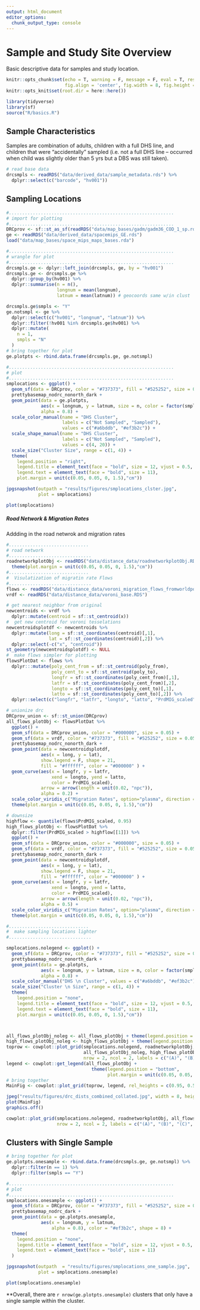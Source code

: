 ```yaml
---
output: html_document
editor_options: 
  chunk_output_type: console
---
```


# Sample and Study Site Overview 
Basic descriptive data for samples and study location. 
```r
knitr::opts_chunk$set(echo = T, warning = F, message = F, eval = T, results = 'hide',
                      fig.align = 'center', fig.width = 8, fig.height = 8)
knitr::opts_knit$set(root.dir = here::here())
```
```r
library(tidyverse)
library(sf)
source("R/basics.R")
```

## Sample Characteristics
Samples are combination of adults, children with a full DHS line, and children that were "accidentally" sampled (i.e. not a full DHS line -- occurred when child was slightly older than 5 yrs but a DBS was still taken). 
```r
# read base data
drcsmpls <- readRDS("data/derived_data/sample_metadata.rds") %>% 
  dplyr::select(c("barcode", "hv001"))

```

## Sampling Locations
```r
#..............................................................
# import for plotting
#..............................................................
DRCprov <- sf::st_as_sf(readRDS("data/map_bases/gadm/gadm36_COD_1_sp.rds"))
ge <- readRDS("data/derived_data/spacemips_GE.rds")
load("data/map_bases/space_mips_maps_bases.rda")

#..............................................................
# wrangle for plot
#..............................................................
drcsmpls.ge <- dplyr::left_join(drcsmpls, ge, by = "hv001")
drcsmpls.ge <- drcsmpls.ge %>% 
  dplyr::group_by(hv001) %>% 
  dplyr::summarise(n = n(),
                   longnum = mean(longnum),
                   latnum = mean(latnum)) # geocoords same w/in clust

drcsmpls.ge$smpls <- "Y"
ge.notsmpl <- ge %>% 
  dplyr::select(c("hv001", "longnum", "latnum")) %>% 
  dplyr::filter(!hv001 %in% drcsmpls.ge$hv001) %>% 
  dplyr::mutate(
    n = 1, 
    smpls = "N"
  )
# bring together for plot
ge.plotpts <- rbind.data.frame(drcsmpls.ge, ge.notsmpl)

#..............................................................
# plot
#..............................................................
smplocations <- ggplot() +
  geom_sf(data = DRCprov, color = "#737373", fill = "#525252", size = 0.05) +
  prettybasemap_nodrc_nonorth_dark +
  geom_point(data = ge.plotpts, 
             aes(x = longnum, y = latnum, size = n, color = factor(smpls), shape = factor(smpls)), 
             alpha = 0.8) +
  scale_color_manual(name = "DHS Cluster", 
                     labels = c("Not Sampled", "Sampled"),
                     values = c("#a6bddb", "#ef3b2c")) +
  scale_shape_manual(name = "DHS Cluster", 
                     labels = c("Not Sampled", "Sampled"),
                     values = c(4, 20)) +
  scale_size("Cluster Size", range = c(1, 4)) +
  theme(
    legend.position = "right",
    legend.title = element_text(face = "bold", size = 12, vjust = 0.5, hjust = 0),
    legend.text = element_text(face = "bold", size = 11),
    plot.margin = unit(c(0.05, 0.05, 0, 1.5),"cm"))

jpgsnapshot(outpath = "results/figures/smplocations_clster.jpg",
            plot = smplocations)
```
```r
plot(smplocations)
```
##### Road Network & Migration Rates
Addding in the road netwrok and migration rates
```r
#.............................. 
# road network
#............................... 
roadnetworkplotObj <- readRDS("data/distance_data/roadnetworkplotObj.RDS") +
  theme(plot.margin = unit(c(0.05, 0.05, 0, 1.5),"cm"))
#.............................. 
#  Visulatization of migratin rate Flows
#............................... 
flows <- readRDS("data/distance_data/voroni_migration_flows_fromworldpop.RDS")
vrdf <- readRDS("data/distance_data/voroni_base.RDS")

# get nearest neighbor from original
newcentroids <- vrdf %>%
  dplyr::mutate(centroid = sf::st_centroid(x))
#  get new centroid for voroni tesselations
newcentroidsplotdf <- newcentroids %>%
  dplyr::mutate(long = sf::st_coordinates(centroid)[,1],
                lat = sf::st_coordinates(centroid)[,2]) %>%
  dplyr::select(-c("x", "centroid"))
st_geometry(newcentroidsplotdf) <- NULL
#  make flows simpler for plotting
flowsPlotDat <- flows %>%
  dplyr:::mutate(poly_cent_from = sf::st_centroid(poly_from),
                 poly_cent_to = sf::st_centroid(poly_to),
                 longfr = sf::st_coordinates(poly_cent_from)[,1],
                 latfr = sf::st_coordinates(poly_cent_from)[,2],
                 longto = sf::st_coordinates(poly_cent_to)[,1],
                 latto = sf::st_coordinates(poly_cent_to)[,2]) %>% 
  dplyr::select(c("longfr", "latfr", "longto", "latto", "PrdMIG_scaled"))

# unionize drc
DRCprov_union <- sf::st_union(DRCprov)
all_flows_plotObj <- flowsPlotDat %>%
  ggplot() +
  geom_sf(data = DRCprov_union, color = "#000000", size = 0.05) +
  geom_sf(data = vrdf, color = "#737373", fill = "#525252", size = 0.05) +
  prettybasemap_nodrc_nonorth_dark +
  geom_point(data = newcentroidsplotdf,
             aes(x = long, y = lat),
             show.legend = F, shape = 21,
             fill = "#ffffff", color = "#000000" ) +
  geom_curve(aes(x = longfr, y = latfr,
                 xend = longto, yend = latto,
                 color = PrdMIG_scaled),
             arrow = arrow(length = unit(0.02, "npc")),
             alpha = 0.2) +
  scale_color_viridis_c("Migration Rates", option="plasma", direction = 1) +
  theme(plot.margin = unit(c(0.05, 0.05, 0, 1.5),"cm"))

# downsize
highflow <- quantile(flows$PrdMIG_scaled, 0.95)
high_flows_plotObj <- flowsPlotDat %>% 
  dplyr::filter(PrdMIG_scaled > highflow[[1]]) %>%
  ggplot() +
  geom_sf(data = DRCprov_union, color = "#000000", size = 0.05) +
  geom_sf(data = vrdf, color = "#737373", fill = "#525252", size = 0.05) +
  prettybasemap_nodrc_nonorth_dark +
  geom_point(data = newcentroidsplotdf,
             aes(x = long, y = lat),
             show.legend = F, shape = 21,
             fill = "#ffffff", color = "#000000" ) +
  geom_curve(aes(x = longfr, y = latfr,
                 xend = longto, yend = latto,
                 color = PrdMIG_scaled),
             arrow = arrow(length = unit(0.02, "npc")),
             alpha = 0.5) +
  scale_color_viridis_c("Migration Rates", option="plasma", direction = 1) +
  theme(plot.margin = unit(c(0.05, 0.05, 0, 1.5),"cm"))

#.............................. 
#  make sampling locations lighter
#............................... 

smplocations.nolegend <- ggplot() +
  geom_sf(data = DRCprov, color = "#737373", fill = "#525252", size = 0.05) +
  prettybasemap_nodrc_nonorth_dark +
  geom_point(data = ge.plotpts, 
             aes(x = longnum, y = latnum, size = n, color = factor(smpls), shape = factor(smpls)), 
             alpha = 0.8) +
  scale_color_manual("DHS \n Cluster", values = c("#a6bddb", "#ef3b2c")) +
  scale_size("Cluster \n Size", range = c(1, 4)) +
  theme(
    legend.position = "none",
    legend.title = element_text(face = "bold", size = 12, vjust = 0.5, hjust = 0.5),
    legend.text = element_text(face = "bold", size = 11),
    plot.margin = unit(c(0.05, 0.05, 0, 1.5),"cm"))



all_flows_plotObj_noleg <- all_flows_plotObj + theme(legend.position = "none")
high_flows_plotObj_noleg <- high_flows_plotObj + theme(legend.position = "none")
toprow <- cowplot::plot_grid(smplocations.nolegend, roadnetworkplotObj, 
                             all_flows_plotObj_noleg, high_flows_plotObj_noleg,
                             nrow = 2, ncol = 2, labels = c("(A)", "(B)", "(C)", "(D)"))
legend <- cowplot::get_legend(all_flows_plotObj +
                                theme(legend.position = "bottom",
                                      plot.margin = unit(c(0.05, 0.05, 0.05, 0.05),"cm")))
# bring together
MainFig <- cowplot::plot_grid(toprow, legend, rel_heights = c(0.95, 0.5), ncol = 1)

jpeg("results/figures/drc_dists_combined_collated.jpg", width = 8, height = 11, units = "in", res = 500)
plot(MainFig)
graphics.off()

```
```r
cowplot::plot_grid(smplocations.nolegend, roadnetworkplotObj, all_flows_plotObj, high_flows_plotObj,
                   nrow = 2, ncol = 2, labels = c("(A)", "(B)", "(C)", "(D)"))
```



## Clusters with Single Sample
```r

# bring together for plot
ge.plotpts.onesample <- rbind.data.frame(drcsmpls.ge, ge.notsmpl) %>% 
  dplyr::filter(n == 1) %>% 
  dplyr::filter(smpls == "Y")

#..............................................................
# plot
#..............................................................
smplocations.onesample <- ggplot() +
  geom_sf(data = DRCprov, color = "#737373", fill = "#525252", size = 0.05) +
  prettybasemap_nodrc_dark +
  geom_point(data = ge.plotpts.onesample, 
             aes(x = longnum, y = latnum, 
                 alpha = 0.8), color = "#ef3b2c", shape = 8) +
  theme(
    legend.position = "none",
    legend.title = element_text(face = "bold", size = 12, vjust = 0.5, hjust = 0.5),
    legend.text = element_text(face = "bold", size = 11)
  ) 

jpgsnapshot(outpath  = "results/figures/smplocations_one_sample.jpg",
            plot = smplocations.onesample)

```
```r
plot(smplocations.onesample)
```
**Overall, there are `r nrow(ge.plotpts.onesample)` clusters that only have a single sample within the cluster.


